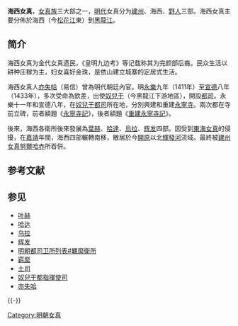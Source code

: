 {{中国东北历史}}
'''海西女真'''，[[女真族|女真族]]三大部之一，[[明代|明代]]女真分为[[建州女真|建州]]、海西、[[野人女真|野人]]三部。海西女真主要分佈於海西（今[[松花江|松花江]]東）到[[黑龍江|黑龍江]]。

==简介==
海西女真为金代女真遗民，《皇明九边考》等记载称其为完颜部后裔。民众生活以耕种庄稼为主，妇女喜好金珠，是依山建立城寨的定居式生活。

海西女真人[[亦失哈|亦失哈]]（易信）曾為明代朝廷內官。明[[永乐_(明朝)|永樂]]九年（1411年）至[[宣德|宣德]]八年（1433年），多次受命為欽差，出使[[奴兒干|奴兒干]]（今黑龍江下游地區），開設[[都司|都司]]。永樂十一年和宣德八年，在[[奴兒干都司|奴兒干都司]]所在地，分別興建和重建[[永寧寺|永寧寺]]。兩次都在寺前立碑，前者額題《[[永寧寺記|永寧寺記]]》，後者額題《[[重建永寧寺記|重建永寧寺記]]》。

後來，海西各衛所後來發展為[[葉赫|葉赫]]、[[哈达_(海西女真)|哈達]]、[[烏拉|烏拉]]、[[辉发|辉发]]四部。因受到[[野人女真|東海女真]]的侵擾，在[[嘉靖|嘉靖]]年間，海西四部輾轉南移，散居於今[[开原市|開原]]以北[[輝發河|輝發河]]流域。最終被[[建州女真|建州女真]][[努尔哈赤|努爾哈赤]]所吞併。

== 参考文献 ==
{{Reflist}}

== 参见 ==
* [[叶赫|叶赫]]
* [[哈达_(海西女真)|哈达]]
* [[乌拉|乌拉]]
* [[辉发|辉发]]
* [[明朝都司卫所列表#羈縻衛所|明朝都司卫所列表#羈縻衛所]]
* [[羁縻|羁縻]]
* [[土司|土司]]
* [[奴兒干都指揮使司|奴兒干都指揮使司]]
* [[亦失哈|亦失哈]]

{{-}}
{{並稱|明代[[女真|女真]]三大部|[[野人女真|野人女真]] - [[海西女真|海西女真]] - [[建州女真|建州女真]]}}

[[Category:明朝女真|Category:明朝女真]]
